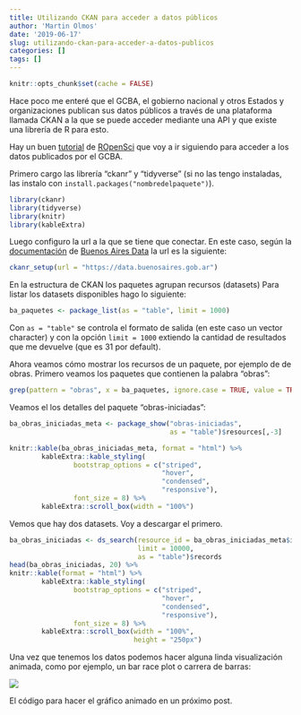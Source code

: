 ```yaml
---
title: Utilizando CKAN para acceder a datos públicos
author: 'Martin Olmos'
date: '2019-06-17'
slug: utilizando-ckan-para-acceder-a-datos-publicos
categories: []
tags: []
---
```

```r
knitr::opts_chunk$set(cache = FALSE)
```

Hace poco me enteré que el GCBA, el gobierno nacional y otros Estados y organizaciones publican sus datos públicos a través de una plataforma llamada CKAN a la que se puede acceder mediante una API y que existe una librería de R para esto.

Hay un buen [tutorial](https://ropensci.org/tutorials/ckanr_tutorial/) de [ROpenSci](https://ropensci.org/about/) que voy a ir siguiendo para acceder a los datos publicados por el GCBA.

Primero cargo las librería "ckanr" y "tidyverse" (si no las tengo instaladas, las instalo con `install.packages("nombredelpaquete")`).

```r
library(ckanr)
library(tidyverse)
library(knitr)
library(kableExtra)
```

Luego configuro la url a la que se tiene que conectar. En este caso, según la [documentación](https://data.buenosaires.gob.ar) de [Buenos Aires Data](https://data.buenosaires.gob.ar/acerca/ckan) la url es la siguiente:

```r
ckanr_setup(url = "https://data.buenosaires.gob.ar")
```

En la estructura de CKAN los paquetes agrupan recursos (datasets)
Para listar los datasets disponibles hago lo siguiente:

```r
ba_paquetes <- package_list(as = "table", limit = 1000)
```

Con `as = "table"` se controla el formato de salida (en este caso un vector character) y con la opción `limit = 1000` extiendo la cantidad de resultados que me devuelve (que es 31 por default).

Ahora veamos cómo mostrar los recursos de un paquete, por ejemplo de de obras.
Primero veamos los paquetes que contienen la palabra "obras":

```r
grep(pattern = "obras", x = ba_paquetes, ignore.case = TRUE, value = TRUE)
```

Veamos el los detalles del paquete "obras-iniciadas":

```r
ba_obras_iniciadas_meta <- package_show("obras-iniciadas", 
                                        as = "table")$resources[,-3]

knitr::kable(ba_obras_iniciadas_meta, format = "html") %>% 
        kableExtra::kable_styling(
                bootstrap_options = c("striped", 
                                      "hover",
                                      "condensed",
                                      "responsive"),
                font_size = 8) %>% 
        kableExtra::scroll_box(width = "100%")

```

Vemos que hay dos datasets. Voy a descargar el primero.

```r
ba_obras_iniciadas <- ds_search(resource_id = ba_obras_iniciadas_meta$id[1], 
                                limit = 10000, 
                                as = "table")$records
head(ba_obras_iniciadas, 20) %>% 
knitr::kable(format = "html") %>% 
        kableExtra::kable_styling(
                bootstrap_options = c("striped", 
                                      "hover",
                                      "condensed",
                                      "responsive"),
                font_size = 8) %>% 
        kableExtra::scroll_box(width = "100%",
                               height = "250px")

```

Una vez que tenemos los datos podemos hacer alguna linda visualización animada, como por ejemplo, un bar race plot o carrera de barras:

![](/post/2019-06-17-utilizando-ckan-para-acceder-a-datos-publicos_files/metros_construidos_bar_race.gif)

El código para hacer el gráfico animado en un próximo post.